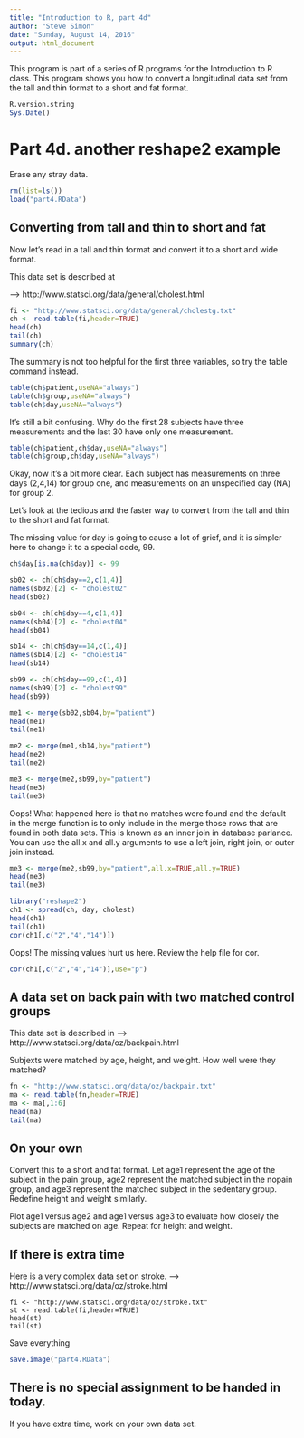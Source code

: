 ```yaml
---
title: "Introduction to R, part 4d"
author: "Steve Simon"
date: "Sunday, August 14, 2016"
output: html_document
---
```


This program is part of a series of R programs for the Introduction to R class. This program shows you how to convert a longitudinal data set from the tall and thin format to a short and fat format.

```r
R.version.string
Sys.Date()
```

# Part 4d. another reshape2 example

Erase any stray data.

```r
rm(list=ls())
load("part4.RData")
```

## Converting from tall and thin to short and fat

Now let's read in a tall and thin format and convert it to a
short and wide format.

This data set is described at 

--> http://www.statsci.org/data/general/cholest.html

```r
fi <- "http://www.statsci.org/data/general/cholestg.txt"
ch <- read.table(fi,header=TRUE)
head(ch)
tail(ch)
summary(ch)
```

The summary is not too helpful for the first three variables, so 
try the table command instead.

```r
table(ch$patient,useNA="always")
table(ch$group,useNA="always")
table(ch$day,useNA="always")
```

It's still a bit confusing. Why do the first 28 subjects have three
measurements and the last 30 have only one measurement.

```r
table(ch$patient,ch$day,useNA="always")
table(ch$group,ch$day,useNA="always")
```

Okay, now it's a bit more clear. Each subject has measurements on
three days (2,4,14) for group one, and measurements on an unspecified
day (NA) for group 2.

Let's look at the tedious and the faster way to convert from the tall
and thin to the short and fat format.

The missing value for day is going to cause a lot of grief, and it is
simpler here to change it to a special code, 99.

```r
ch$day[is.na(ch$day)] <- 99

sb02 <- ch[ch$day==2,c(1,4)]
names(sb02)[2] <- "cholest02"
head(sb02)

sb04 <- ch[ch$day==4,c(1,4)]
names(sb04)[2] <- "cholest04"
head(sb04)

sb14 <- ch[ch$day==14,c(1,4)]
names(sb14)[2] <- "cholest14"
head(sb14)

sb99 <- ch[ch$day==99,c(1,4)]
names(sb99)[2] <- "cholest99"
head(sb99)

me1 <- merge(sb02,sb04,by="patient")
head(me1)
tail(me1)

me2 <- merge(me1,sb14,by="patient")
head(me2)
tail(me2)

me3 <- merge(me2,sb99,by="patient")
head(me3)
tail(me3)
```

Oops! What happened here is that no matches were found and the default
in the merge function is to only include in the merge those rows that
are found in both data sets. This is known as an inner join in database
parlance. You can use the all.x and all.y arguments to use a left join,
right join, or outer join instead.

```r
me3 <- merge(me2,sb99,by="patient",all.x=TRUE,all.y=TRUE)
head(me3)
tail(me3)
```

```r
library("reshape2")
ch1 <- spread(ch, day, cholest)
head(ch1)
tail(ch1)
cor(ch1[,c("2","4","14")])
```

Oops! The missing values hurt us here. Review the help file for cor.

```r
cor(ch1[,c("2","4","14")],use="p")
```

## A data set on back pain with two matched control groups

This data set is described in
--> http://www.statsci.org/data/oz/backpain.html

Subjexts were matched by age, height, and weight. How well were they 
matched?

```r
fn <- "http://www.statsci.org/data/oz/backpain.txt"
ma <- read.table(fn,header=TRUE)
ma <- ma[,1:6]
head(ma)
tail(ma)
```

## On your own

Convert this to a short and fat format. Let age1 represent the age of
the subject in the pain group, age2 represent the matched subject
in the nopain group, and age3 represent the matched subject in the
sedentary group. Redefine height and weight similarly.

Plot age1 versus age2 and age1 versus age3 to evaluate how closely
the subjects are matched on age. Repeat for height and weight.

## If there is extra time

Here is a very complex data set on stroke.
--> http://www.statsci.org/data/oz/stroke.html

```read-stroke
fi <- "http://www.statsci.org/data/oz/stroke.txt"
st <- read.table(fi,header=TRUE)
head(st)
tail(st)
```

Save everything

```r
save.image("part4.RData")
```

## There is no special assignment to be handed in today.

If you have extra time, work on your own data set.
